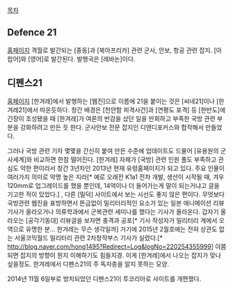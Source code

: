 [[목차]]
== Defence 21 ==
[http://www.defence21.com/Default.aspx 홈페이지]
격월로 발간되는 [중동]과 [북아프리카] 관련 군사, 안보, 항공 관련 잡지. [아랍어]와 [영어]로 발간된다. 발행국은 [레바논]이다.
== 디펜스21 ==
[http://defence21.hani.co.kr/ 홈페이지]
[한겨레]에서 발행하는 [웹진]으로 이름에 21을 붙이는 것은 [씨네21]이나 [한겨레21]에서 따온듯하다. 창간 배경은 [천안함 피격사건]과 [연평도 포격] 등 [한반도]에 긴장이 조성됐을 때 [한겨레]가 여론의 반감을 샀던 일을 만회하고 부족한 국방 관련 부분을 강화하려고 만든 듯 한다.  군사안보 전문 잡지인 디앤디포커스와 합작해서 만들었다.

그러나 국방 관련 기자 몇몇을 간신히 붙여 만든 수준에 업데이트도 드물어 [유용원의 군사세계]와 비교하면 한참 떨어진다. [한겨레] 자체가 [국방] 관련 인원 풀도 부족하고 관심도 약한 편이라서 창간 3년차인 2013년 현재 유령홈페이지가 되고 있다. 주요 인물이 여러가지 의미로 악명 높은 지라[* 예로 오래전 K1a1 전차 개발, 생산이 시작될 때, 겨우 120mm로 업그레이드를 했을 뿐인데, 14억이나 더 들어가는게 말이 되는거냐고 글을 기고한 적이 있었다.] , 다른 [밀덕] 사이트에서 보는 시선도 좋지 않은 편이다. 무엇보다 국방관련 웹진을 표방하면서 뜬금없이 밀리터리적인 요소가 있는 일본 애니메이션 리뷰 기사가 올라오거나 의류학과에서 군복관련 세미나를 했다는 기사가 올라온다. 갑자기 올라오는 [공각기동대] 리뷰글을 보자면 충격과 공포[* 기사 작성자가 밀리터리 계에서 오역으로 유명한 분... 한겨레는 무슨 생각일까] 거기에 2015년 2월호에는 전혀 상관도 없는 서울코믹월드 밀리터리 관련 2차창작부스 기사가 실렸다.[* http://blog.naver.com/hong1495?Redirect=Log&logNo=220254355999] 이쯤 되면 잡지의 방향이 뭔지 이해하기도 힘들지경. 이게 [한겨레]에서 나오는 잡지가 맞나 싶을정도. 한겨레에서 디펜스21의 주 독자층을 알지 못하는 모양.

2014년 11월 6일부로 방치되었던 디펜스21이 투코리아로 사이트를 개편했다. 

